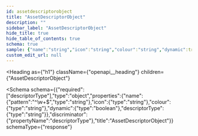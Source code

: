 ```yaml
---
id: assetdescriptorobject
title: "AssetDescriptorObject"
description: ""
sidebar_label: "AssetDescriptorObject"
hide_title: true
hide_table_of_contents: true
schema: true
sample: {"name":"string","icon":"string","colour":"string","dynamic":true,"descriptorType":"string"}
custom_edit_url: null
---
```



<Heading
  as={"h1"}
  className={"openapi__heading"}
  children={"AssetDescriptorObject"}
>
</Heading>





<Schema
  schema={{"required":["descriptorType"],"type":"object","properties":{"name":{"pattern":"^\\w+$","type":"string"},"icon":{"type":"string"},"colour":{"type":"string"},"dynamic":{"type":"boolean"},"descriptorType":{"type":"string"}},"discriminator":{"propertyName":"descriptorType"},"title":"AssetDescriptorObject"}}
  schemaType={"response"}
>
  
</Schema>
            